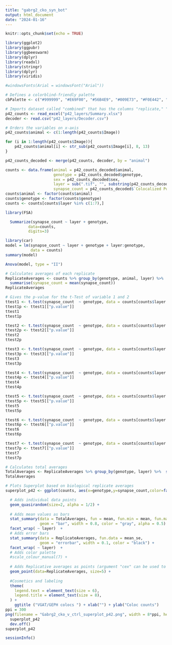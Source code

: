 ```yaml
---
title: "gabrg2_cko_syn_bot"
output: html_document
date: "2024-01-16"
---
```


```r
knitr::opts_chunk$set(echo = TRUE)

library(ggplot2)
library(ggpubr)
library(ggbeeswarm)
library(dplyr)
library(readxl)
library(stringr)
library(dplyr)
library(viridis)

#windowsFonts(Arial = windowsFont("Arial"))

# Defines a colorblind-friendly palette
cbPalette <- c("#999999", "#E69F00", "#56B4E9", "#009E73", "#F0E442", "#0072B2", "#D55E00", "#CC79A7")

# Imports dataset called "combined" that has the columns "replicate," "variable," and "value"
p42_counts <- read_excel("p42_layers/Summary.xlsx")
decoder <- read.csv("p42_layers/Decoder.csv")

```


```r
# Orders the variables on x-axis
p42_counts$animal <- c(1:length(p42_counts$Image))

for (i in 1:length(p42_counts$Image)){
    p42_counts$animal[i] <- str_sub(p42_counts$Image[i], 8, 13)
}

p42_counts_decoded <- merge(p42_counts, decoder, by = "animal")

counts <- data.frame(animal = p42_counts_decoded$animal,
                     genotype = p42_counts_decoded$genotype,
                     sex = p42_counts_decoded$sex,
                     layer = sub(".tif", "", substring(p42_counts_decoded$Image, regexpr(".tif", p42_counts_decoded$Image) - 1)),
                     synapse_count = p42_counts_decoded$`Colocalized Puncta Count`)
counts$animal <- factor(counts$animal)
counts$genotype <- factor(counts$genotype)
counts <- counts[counts$layer %in% c(1:7),]
```


```r
library(FSA)

  Summarize(synapse_count ~ layer + genotype,
          data=counts,
          digits=3)
```
```r
library(car)
model = lm(synapse_count ~ layer + genotype + layer:genotype,
           data = counts)
summary(model)

Anova(model, type = "II")

```


```r
# Calculates averages of each replicate
ReplicateAverages <- counts %>% group_by(genotype, animal, layer) %>%
  summarise(synapse_count = mean(synapse_count))
ReplicateAverages

# Gives the p-value for the t-Test of variable 1 and 2
ttest1 <- t.test(synapse_count  ~ genotype, data = counts[counts$layer == 1,], alternative = "two.sided", var.equal = TRUE, conf.level = 0.95)
ttest1p <- ttest1[["p.value"]]
ttest1
ttest1p

ttest2 <- t.test(synapse_count  ~ genotype, data = counts[counts$layer == 2,], alternative = "two.sided", var.equal = TRUE, conf.level = 0.95)
ttest2p <- ttest2[["p.value"]]
ttest2
ttest2p

ttest3 <- t.test(synapse_count  ~ genotype, data = counts[counts$layer == 3,], alternative = "two.sided", var.equal = TRUE, conf.level = 0.95)
ttest3p <- ttest3[["p.value"]]
ttest3
ttest3p

ttest4 <- t.test(synapse_count  ~ genotype, data = counts[counts$layer == 4,], alternative = "two.sided", var.equal = TRUE, conf.level = 0.95)
ttest4p <- ttest4[["p.value"]]
ttest4
ttest4p

ttest5 <- t.test(synapse_count  ~ genotype, data = counts[counts$layer == 5,], alternative = "two.sided", var.equal = TRUE, conf.level = 0.95)
ttest5p <- ttest5[["p.value"]]
ttest5
ttest5p

ttest6 <- t.test(synapse_count  ~ genotype, data = counts[counts$layer == 6,], alternative = "two.sided", var.equal = TRUE, conf.level = 0.95)
ttest6p <- ttest6[["p.value"]]
ttest6
ttest6p

ttest7 <- t.test(synapse_count  ~ genotype, data = counts[counts$layer == 7,], alternative = "two.sided", var.equal = TRUE, conf.level = 0.95)
ttest7p <- ttest7[["p.value"]]
ttest7
ttest7p

# Calculates total averages
TotalAverages <- ReplicateAverages %>% group_by(genotype, layer) %>%  summarise(synapse_count = mean(synapse_count))
TotalAverages

```

```r
# Plots Superplot based on biological replicate averages
superplot_p42 <- ggplot(counts, aes(x=genotype,y=synapse_count,color=factor(animal))) +

  # Adds individual data points
  geom_quasirandom(size=2, alpha = 1/2) +
  
  # Adds mean values as bars
  stat_summary(data = TotalAverages, fun = mean, fun.min = mean, fun.max = mean,
               geom = "bar", width = 0.8, color = "gray", alpha = 0.5) +
  facet_wrap( ~ layer)  +               
  # Adds error bars
  stat_summary(data = ReplicateAverages, fun.data = mean_se,
               geom = "errorbar", width = 0.1, color = "black") +
  facet_wrap( ~ layer)  +          
  # Adds color palette
  #scale_colour_manual(7) +
  
  # Adds Replicative averages as points (argument "cex" can be used to spread the data points if the averages are close together)
  geom_point(data=ReplicateAverages, size=5) +
  
  #Cosmetics and labeling
  theme(
    legend.text = element_text(size = 6),
    legend.title = element_text(size = 8), 
  ) +
    ggtitle ("VGAT/GEPH colocs ") + xlab("") + ylab("Coloc counts") 
ppi = 300
png(filename = "Gabrg2_cko_v_ctrl_superplot_p42.png", width = 8*ppi, height = 8*ppi, res = ppi)
  superplot_p42
  dev.off()
superplot_p42
```
```r
sessionInfo()
```

